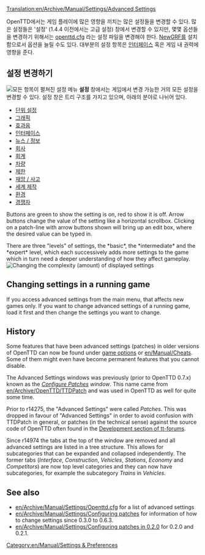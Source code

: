 [[Translation:en/Archive/Manual/Settings/Advanced Settings]]
{{ko/Manual/목차}}

OpenTTD에서는 게임 플레이에 많은 영향을 끼치는 많은 설정들을 변경할 수 있다. 많은 설정들은 '설정' (1.4.4 이전에서는 고급 설정) 창에서 변경할 수 있지만, 몇몇 옵션들을 변경하기 위해서는 [[ko/Openttd.cfg|openttd.cfg]] 라는 설정 파일을 변경해야 한다. [[ko/NewGRF|NewGRF]]를 설치함으로서 옵션을 늘릴 수도 있다. 대부분의 설정 항목은 [[ko/Manual/게임 인터페이스|인터페이스]] 혹은 게임 내 권력에 영향을 준다.

==설정 변경하기==
[[File:ko/Archive/Manual/Settings/Advanced options full.png|thumb|left|모든 항목이 펼쳐진 설정 메뉴]]
{{en/Archive/Manual/Settings/Advanced Settings}}
'''설정''' 창에서는 게임에서 변경 가능한 거의 모든 설정을 변경할 수 있다. 설정 창은 트리 구조를 가지고 있으며, 아래의 분야로 나뉘어 있다.

*[[ko/Archive/Unmapped/설정/단위 설정|단위 설정]]
*[[ko/Archive/Unmapped/설정/그래픽|그래픽]]
*[[ko/Archive/Unmapped/설정/효과음|효과음]]
*[[ko/설정/인터페이스|인터페이스]]
*[[ko/설정/뉴스/정보|뉴스 / 정보]]
*[[ko/설정/회사|회사]]
*[[ko/설정/회계|회계]]
*[[ko/설정/차량|차량]]
*[[ko/설정/제한|제한]]
*[[ko/설정/재앙/사고|재앙 / 사고]]
*[[ko/설정/세계 제작|세계 제작]]
*[[ko/설정/환경|환경]]
*[[ko/설정/경쟁자|경쟁자]]

Buttons are green to show the setting is on, red to show it is off. Arrow buttons change the value of the setting like a horizontal scrollbox. Clicking on a patch-line with arrow buttons shown will bring up an edit box, where the desired value can be typed in.

There are three "levels" of settings, the *basic*, the *intermediate* and the *expert* level, which each successively adds more settings to the game which in turn need a deeper understanding of how they affect gameplay.
[[File:ko/Archive/Manual/Settings/Settings select.png|Changing the complexity (amount) of displayed settings]]

== Changing settings in a running game ==
If you access advanced settings from the main menu, that affects new games only. If you want to change advanced settings of a running game, load it first and then change the settings you want to change.

==History==
Some features that have been advanced settings (patches) in older versions of OpenTTD can now be found under [[en/Manual/Game options window|game options]] or [[en/Manual/Cheats]]. Some of them might even have become permanent features that you cannot disable.

The Advanced Settings windows was previously (prior to OpenTTD 0.7.x) known as the ''[[en/Archive/Manual/Settings/Configuring patches|Configure Patches]] window''. This name came from [[en/Archive/OpenTTD/TTDPatch]] and was used in OpenTTD as well for quite some time.

Prior to r14275, the "Advanced Settings" were called ''Patches''. This was dropped in favour of "Advanced Settings" in order to avoid confusion with TTDPatch in general, or patches (in the technical sense) against the source code of OpenTTD often found in the [http://www.tt-forums.net/viewforum.php?f=33 Development section of tt-forums].

Since r14974 the tabs at the top of the window are removed and all advanced settings are listed in a tree structure. This allows for subcategories that can be expanded and collapsed independently. The former tabs (''Interface'', ''Construction'', ''Vehicles'', ''Stations'', ''Economy'' and ''Competitors'') are now top level categories and they can now have subcategories, for example the subcategory ''Trains'' in ''Vehicles''.

==See also==
*[[en/Archive/Manual/Settings/Openttd.cfg]] for a list of advanced settings
*[[en/Archive/Manual/Settings/Configuring patches]] for information of how to change settings since 0.3.0 to 0.6.3.
*[[en/Archive/Manual/Settings/Configuring patches in 0.2.0]] for 0.2.0 and 0.2.1.

[[Category:en/Manual/Settings & Preferences]]